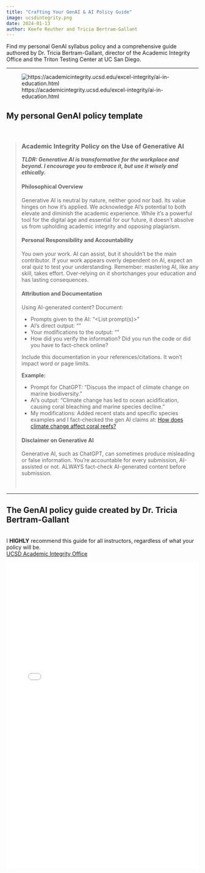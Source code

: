 ```yaml
---
title: "Crafting Your GenAI & AI Policy Guide"
image: ucsdintegrity.png
date: 2024-01-13
author: Keefe Reuther and Tricia Bertram-Gallant
---
```


Find my personal GenAI syllabus policy and a comprehensive guide authored by Dr. Tricia Bertram-Gallant, director of the Academic Integrity Office and the Triton Testing Center at UC San Diego.

------------------------------------------------------------------------

![https://academicintegrity.ucsd.edu/excel-integrity/ai-in-education.html](ai_cheating.png)

## My personal GenAI policy template

\

> ### Academic Integrity Policy on the Use of Generative AI
>
> ***TLDR: Generative AI is transformative for the workplace and beyond. I encourage you to embrace it, but use it wisely and ethically.***
>
> #### Philosophical Overview
>
> Generative AI is neutral by nature, neither good nor bad. Its value hinges on how it's applied. We acknowledge AI's potential to both elevate and diminish the academic experience. While it's a powerful tool for the digital age and essential for our future, it doesn't absolve us from upholding academic integrity and opposing plagiarism.
>
> #### Personal Responsibility and Accountability
>
> You own your work. AI can assist, but it shouldn't be the main contributor. If your work appears overly dependent on AI, expect an oral quiz to test your understanding. Remember: mastering AI, like any skill, takes effort. Over-relying on it shortchanges your education and has lasting consequences.\
>
> #### Attribution and Documentation
>
> Using AI-generated content? Document:
>
> -   Prompts given to the AI: "\<List prompt(s)\>"
> -   AI's direct output: "<Paste the output generated by the AI system>"
> -   Your modifications to the output: "<explain the actions taken>"
> -   How did you verify the information? Did you run the code or did you have to fact-check online?
>
> Include this documentation in your references/citations. It won't impact word or page limits.
>
> **Example:**
>
> -   Prompt for ChatGPT: "Discuss the impact of climate change on marine biodiversity."
> -   AI's output: "Climate change has led to ocean acidification, causing coral bleaching and marine species decline."
> -   My modifications: Added recent stats and specific species examples and I fact-checked the gen AI claims at: [How does climate change affect coral reefs?](https://oceanservice.noaa.gov/facts/coralreef-climate.html)\
>
> #### Disclaimer on Generative AI
>
> Generative AI, such as ChatGPT, can sometimes produce misleading or false information. You're accountable for every submission, AI-assisted or not. ALWAYS fact-check AI-generated content before submission.
>
> \

------------------------------------------------------------------------

## The GenAI policy guide created by Dr. Tricia Bertram-Gallant

\
I **HIGHLY** recommend this guide for all instructors, regardless of what your policy will be.\
[UCSD Academic Integrity Office](https://academicintegrity.ucsd.edu/)

<embed src="Crafting Your  GenAI & AI Policy  Guide.pdf" type="application/pdf" iframe width="100%" height="800">
